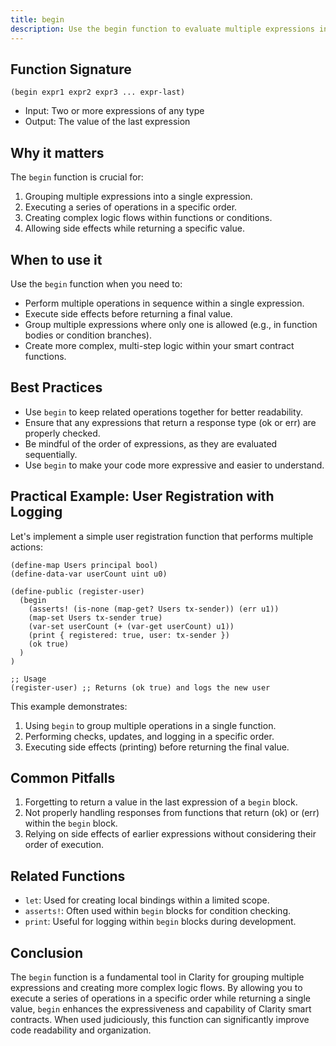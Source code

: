 ```yaml
---
title: begin
description: Use the begin function to evaluate multiple expressions in sequence in Clarity smart contracts.
---
```


## Function Signature

```clarity
(begin expr1 expr2 expr3 ... expr-last)
```


- Input: Two or more expressions of any type
- Output: The value of the last expression

## Why it matters

The `begin` function is crucial for:

1. Grouping multiple expressions into a single expression.
2. Executing a series of operations in a specific order.
3. Creating complex logic flows within functions or conditions.
4. Allowing side effects while returning a specific value.

## When to use it

Use the `begin` function when you need to:

- Perform multiple operations in sequence within a single expression.
- Execute side effects before returning a final value.
- Group multiple expressions where only one is allowed (e.g., in function bodies or condition branches).
- Create more complex, multi-step logic within your smart contract functions.

## Best Practices

- Use `begin` to keep related operations together for better readability.
- Ensure that any expressions that return a response type (ok or err) are properly checked.
- Be mindful of the order of expressions, as they are evaluated sequentially.
- Use `begin` to make your code more expressive and easier to understand.

## Practical Example: User Registration with Logging

Let's implement a simple user registration function that performs multiple actions:

```clarity
(define-map Users principal bool)
(define-data-var userCount uint u0)

(define-public (register-user)
  (begin
    (asserts! (is-none (map-get? Users tx-sender)) (err u1))
    (map-set Users tx-sender true)
    (var-set userCount (+ (var-get userCount) u1))
    (print { registered: true, user: tx-sender })
    (ok true)
  )
)

;; Usage
(register-user) ;; Returns (ok true) and logs the new user
```


This example demonstrates:
1. Using `begin` to group multiple operations in a single function.
2. Performing checks, updates, and logging in a specific order.
3. Executing side effects (printing) before returning the final value.

## Common Pitfalls

1. Forgetting to return a value in the last expression of a `begin` block.
2. Not properly handling responses from functions that return (ok) or (err) within the `begin` block.
3. Relying on side effects of earlier expressions without considering their order of execution.

## Related Functions

- `let`: Used for creating local bindings within a limited scope.
- `asserts!`: Often used within `begin` blocks for condition checking.
- `print`: Useful for logging within `begin` blocks during development.

## Conclusion

The `begin` function is a fundamental tool in Clarity for grouping multiple expressions and creating more complex logic flows. By allowing you to execute a series of operations in a specific order while returning a single value, `begin` enhances the expressiveness and capability of Clarity smart contracts. When used judiciously, this function can significantly improve code readability and organization.
